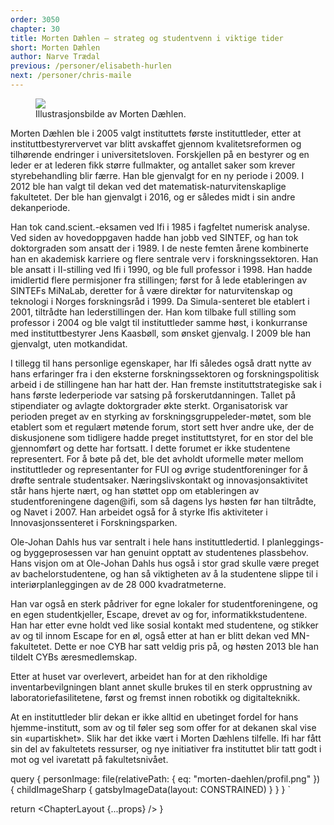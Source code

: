 ```yaml
---
order: 3050
chapter: 30
title: Morten Dæhlen — strateg og studentvenn i viktige tider
short: Morten Dæhlen
author: Narve Trædal
previous: /personer/elisabeth-hurlen
next: /personer/chris-maile
---
```



<Figure position="end">
  <Image src={props.data.personImage} />
  <Figcaption>Illustrasjonsbilde av Morten Dæhlen.</Figcaption>
</Figure>

Morten Dæhlen ble i 2005 valgt instituttets første instituttleder, etter at instituttbestyrervervet var 
blitt avskaffet gjennom kvalitetsreformen og tilhørende endringer i universitetsloven. Forskjellen på en 
bestyrer og en leder er at lederen fikk større fullmakter, og antallet saker som krever styrebehandling blir 
færre. Han ble gjenvalgt for en ny periode i 2009. I 2012 ble han valgt til dekan ved det 
matematisk-naturvitenskaplige fakultetet. Der ble han gjenvalgt i 2016, og er således midt i sin andre 
dekanperiode.

Han tok cand.scient.-eksamen ved Ifi i 1985 i fagfeltet numerisk analyse. Ved siden av hovedoppgaven hadde 
han jobb ved SINTEF, og han tok doktorgraden som ansatt der i 1989. I de neste femten årene kombinerte han en 
akademisk karriere og flere sentrale verv i forskningssektoren. Han ble ansatt i II-stilling ved Ifi i 1990, 
og ble full professor i 1998. Han hadde imidlertid flere permisjoner fra stillingen; først for å lede etableringen 
av SINTEFs MiNaLab, deretter for å være direktør for naturvitenskap og teknologi i Norges forskningsråd i 1999. 
Da Simula-senteret ble etablert i 2001, tiltrådte han lederstillingen der. Han kom tilbake full stilling som 
professor i 2004 og ble valgt til instituttleder samme høst, i konkurranse med instituttbestyrer Jens Kaasbøll, 
som ønsket gjenvalg. I 2009 ble han gjenvalgt, uten motkandidat.

I tillegg til hans personlige egenskaper, har Ifi således også dratt nytte av hans erfaringer fra i den 
eksterne forskningssektoren og forskningspolitisk arbeid i de stillingene han har hatt der. Han fremste 
instituttstrategiske sak i hans første lederperiode var satsing på forskerutdanningen. Tallet på stipendiater 
og avlagte doktorgrader økte sterkt. Organisatorisk var perioden preget av en styrking av 
forskningsgruppeleder-møtet, som ble etablert som et regulært møtende forum, stort sett hver andre uke, der de 
diskusjonene som tidligere hadde preget instituttstyret, for en stor del ble gjennomført og dette har fortsatt. 
I dette forumet er ikke studentene representert. For å bøte på det, ble det avholdt uformelle møter mellom 
instituttleder og representanter for FUI og øvrige studentforeninger for å drøfte sentrale studentsaker. 
Næringslivskontakt og innovasjonsaktivitet står hans hjerte nært, og han støttet opp om etableringen av 
studentforeningene dagen@ifi, som så dagens lys høsten før han tiltrådte, og Navet i 2007. Han arbeidet 
også for å styrke Ifis aktiviteter i Innovasjonssenteret i Forskningsparken.

Ole-Johan Dahls hus var sentralt i hele hans instituttledertid. I planleggings- og byggeprosessen var han 
genuint opptatt av studentenes plassbehov. Hans visjon om at Ole-Johan Dahls hus også i stor grad skulle være 
preget av bachelorstudentene, og han så viktigheten av å la studentene slippe til i interiørplanleggingen av 
de 28 000 kvadratmeterne.

Han var også en sterk pådriver for egne lokaler for studentforeningene, og en egen studentkjeller, Escape, 
drevet av og for, informatikkstudentene. Han har etter evne holdt ved like sosial kontakt med studentene, og 
stikker av og til innom Escape for en øl, også etter at han er blitt dekan ved MN-fakultetet. Dette er noe 
CYB har satt veldig pris på, og høsten 2013 ble han tildelt CYBs æresmedlemskap.

Etter at huset var overlevert, arbeidet han for at den rikholdige inventarbevilgningen blant annet skulle 
brukes til en sterk opprustning av laboratoriefasilitetene, først og fremst innen robotikk og digitalteknikk.

At en instituttleder blir dekan er ikke alltid en ubetinget fordel for hans hjemme-institutt, som av og til 
føler seg som offer for at dekanen skal vise sin «upartiskhet». Slik har det ikke vært i Morten Dæhlens tilfelle. 
Ifi har fått sin del av fakultetets ressurser, og nye initiativer fra instituttet blir tatt
godt i mot og vel ivaretatt på fakultetsnivået.

  query {
    personImage: file(relativePath: { eq: "morten-daehlen/profil.png" }) {
      childImageSharp {
        gatsbyImageData(layout: CONSTRAINED)
      }
    }
  }
`

  return <ChapterLayout {...props} />
}
